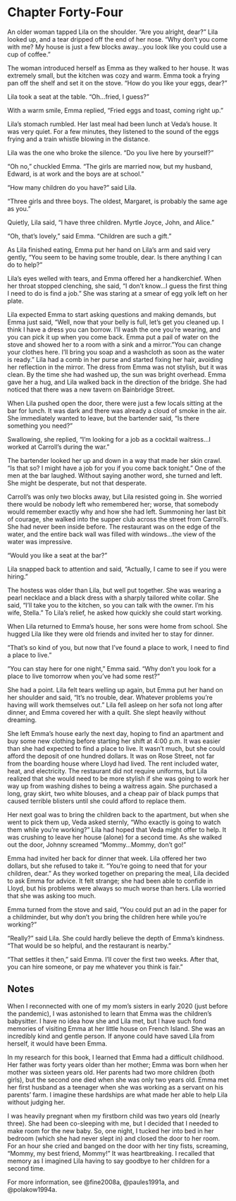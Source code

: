 # Chapter Forty-Four

An older woman tapped Lila on the shoulder. "Are you alright, dear?" Lila looked up, and a tear dripped off the end of her nose. "Why don't you come with me? My house is just a few blocks away&hellip;you look like you could use a cup of coffee."  

The woman introduced herself as Emma as they walked to her house. It was extremely small, but the kitchen was cozy and warm. Emma took a frying pan off the shelf and set it on the stove. "How do you like your eggs, dear?" 

Lila took a seat at the table. "Oh&hellip;fried, I guess?" 

With a warm smile, Emma replied, "Fried eggs and toast, coming right up." 

Lila's stomach rumbled. Her last meal had been lunch at Veda's house. It was very quiet. For a few minutes, they listened to the sound of the eggs frying and a train whistle blowing in the distance. 

Lila was the one who broke the silence. "Do you live here by yourself?" 

"Oh no," chuckled Emma. "The girls are married now, but my husband, Edward, is at work and the boys are at school." 

"How many children do you have?" said Lila. 

"Three girls and three boys. The oldest, Margaret, is probably the same age as you." 

Quietly, Lila said, "I have three children. Myrtle Joyce, John, and Alice." 

"Oh, that's lovely," said Emma. "Children are such a gift."  

As Lila finished eating, Emma put her hand on Lila's arm and said very gently, "You seem to be having some trouble, dear. Is there anything I can do to help?" 

Lila's eyes welled with tears, and Emma offered her a handkerchief. When her throat stopped clenching, she said, "I don't know&hellip;I guess the first thing I need to do is find a job." She was staring at a smear of egg yolk left on her plate. 

Lila expected Emma to start asking questions and making demands, but Emma just said, "Well, now that your belly is full, let's get you cleaned up. I think I have a dress you can borrow. I'll wash the one you're wearing, and you can pick it up when you come back. Emma put a pail of water on the stove and showed her to a room with a sink and a mirror. "You can change your clothes here. I'll bring you soap and a washcloth as soon as the water is ready." Lila had a comb in her purse and started fixing her hair, avoiding her reflection in the mirror. The dress from Emma was not stylish, but it was clean. By the time she had washed up, the sun was bright overhead. Emma gave her a hug, and Lila walked back in the direction of the bridge. She had noticed that there was a new tavern on Bainbridge Street.  

When Lila pushed open the door, there were just a few locals sitting at the bar for lunch. It was dark and there was already a cloud of smoke in the air. She immediately wanted to leave, but the bartender said, "Is there something you need?" 

Swallowing, she replied, "I'm looking for a job as a cocktail waitress&hellip;I worked at Carroll's during the war." 

The bartender looked her up and down in a way that made her skin crawl. "Is that so? I might have a job for you if you come back tonight." One of the men at the bar laughed. Without saying another word, she turned and left. She might be desperate, but not that desperate.  

Carroll's was only two blocks away, but Lila resisted going in. She worried there would be nobody left who remembered her; worse, that somebody would remember exactly why and how she had left. Summoning her last bit of courage, she walked into the supper club across the street from Carroll's. She had never been inside before. The restaurant was on the edge of the water, and the entire back wall was filled with windows&hellip;the view of the water was impressive. 

"Would you like a seat at the bar?" 

Lila snapped back to attention and said, "Actually, I came to see if you were hiring." 

The hostess was older than Lila, but well put together. She was wearing a pearl necklace and a black dress with a sharply tailored white collar. She said, "I'll take you to the kitchen, so you can talk with the owner. I'm his wife, Stella." To Lila's relief, he asked how quickly she could start working.  

When Lila returned to Emma's house, her sons were home from school. She hugged Lila like they were old friends and invited her to stay for dinner. 

"That's so kind of you, but now that I've found a place to work, I need to find a place to live."  

"You can stay here for one night," Emma said. "Why don't you look for a place to live tomorrow when you've had some rest?" 

She had a point. Lila felt tears welling up again, but Emma put her hand on her shoulder and said, "It's no trouble, dear. Whatever problems you're having will work themselves out." Lila fell asleep on her sofa not long after dinner, and Emma covered her with a quilt. She slept heavily without dreaming.  

She left Emma's house early the next day, hoping to find an apartment and buy some new clothing before starting her shift at 4:00 p.m. It was easier than she had expected to find a place to live. It wasn't much, but she could afford the deposit of one hundred dollars. It was on Rose Street, not far from the boarding house where Lloyd had lived. The rent included water, heat, and electricity. The restaurant did not require uniforms, but Lila realized that she would need to be more stylish if she was going to work her way up from washing dishes to being a waitress again. She purchased a long, gray skirt, two white blouses, and a cheap pair of black pumps that caused terrible blisters until she could afford to replace them.  

Her next goal was to bring the children back to the apartment, but when she went to pick them up, Veda asked sternly, "Who exactly is going to watch them while you're working?" Lila had hoped that Veda might offer to help. It was crushing to leave her house (alone) for a second time. As she walked out the door, Johnny screamed "Mommy&hellip;Mommy, don't go!"  

Emma had invited her back for dinner that week. Lila offered her two dollars, but she refused to take it. "You're going to need that for your children, dear." As they worked together on preparing the meal, Lila decided to ask Emma for advice. It felt strange; she had been able to confide in Lloyd, but his problems were always so much worse than hers. Lila worried that she was asking too much. 

Emma turned from the stove and said, "You could put an ad in the paper for a childminder, but why don't you bring the children here while you're working?" 

"Really?" said Lila. She could hardly believe the depth of Emma's kindness. "That would be so helpful, and the restaurant is nearby." 

"That settles it then," said Emma. I'll cover the first two weeks. After that, you can hire someone, or pay me whatever you think is fair." 

## Notes 

When I reconnected with one of my mom's sisters in early 2020 (just before the pandemic), I was astonished to learn that Emma was the children's babysitter. I have no idea how she and Lila met, but I have such fond memories of visiting Emma at her little house on French Island. She was an incredibly kind and gentle person. If anyone could have saved Lila from herself, it would have been Emma.  

In my research for this book, I learned that Emma had a difficult childhood. Her father was forty years older than her mother; Emma was born when her mother was sixteen years old. Her parents had two more children (both girls), but the second one died when she was only two years old. Emma met her first husband as a teenager when she was working as a servant on his parents' farm. I imagine these hardships are what made her able to help Lila without judging her.  

I was heavily pregnant when my firstborn child was two years old (nearly three). She had been co-sleeping with me, but I decided that I needed to make room for the new baby. So, one night, I tucked her into bed in her bedroom (which she had never slept in) and closed the door to her room. For an hour she cried and banged on the door with her tiny fists, screaming, "Mommy, my best friend, Mommy!" It was heartbreaking. I recalled that memory as I imagined Lila having to say goodbye to her children for a second time.  

For more information, see @fine2008a, @paules1991a, and @polakow1994a.  